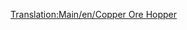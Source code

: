 [[Translation:Main/en/Copper Ore Hopper]]{{Template:Vagones/Es
|Imagen=[[File:en/Copperorehopper.png]]
|Nombre=Vagoneta de Mineral de Cobre
|PrecioNormal=2.096 € (1.048 £)
|PesoNormal=19 / 49 t
|CapacidadNormal=30 t de mineral de cobre
|PrecioMono="
|PesoMono=19 / 54 t
|CapacidadMono=35 t de mineral de cobre
|PrecioMag="
|PesoMag=19 / 56 t
|CapacidadMag=37 t de mineral de cobre
|Descripción=Las '''vagonetas de mineral de cobre''' transportan [[Main/es/Mineral de cobre|cobre]] de las [[Main/es/Minas de cobre|minas de cobre]] a las [[Main/es/Fábrica|fábricas]] en el clima [[Main/en/Climas/Es#Subtropical|subtropical]].
}}